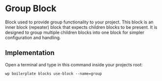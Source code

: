 
<Meta of={ComponentData} name='About' />

# Group Block

Block used to provide group functionality to your project. This block is an inner block (repeater) block that expects children blocks to be present. It is designed to group multiple children blocks into one block for simpler configuration and handling.

## Implementation

Open a terminal and type in this command inside your projects root:

```shell
wp boilerplate blocks use-block --name=group
```
